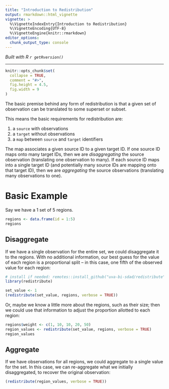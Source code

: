 ```yaml
---
title: "Introduction to Redistribution"
output: rmarkdown::html_vignette
vignette: >
  %\VignetteIndexEntry{Introduction to Redistribution}
  %\VignetteEncoding{UTF-8}
  %\VignetteEngine{knitr::rmarkdown}
editor_options: 
  chunk_output_type: console
---
```


*Built with R 
`r getRversion()`*

***

```r
knitr::opts_chunk$set(
  collapse = TRUE,
  comment = "#>",
  fig.height = 4.5,
  fig.width = 9
)
```

The basic premise behind any form of redistribution is that a given set of
observation can be translated to some superset or subset.

This means the basic requirements for redistribution are:

1. a `source` with observations
2. a `target` without observations
3. a `map` between `source` and `target` identifiers

The map associates a given source ID to a given target ID. If one source ID maps onto many target IDs,
then we are *disaggregating* the source observation (translating one observation to many).
If each source ID maps into a single target ID (and potentially many source IDs are mapping onto
that target ID), then we are *aggregating* the source observations (translating many observations to one).

# Basic Example

Say we have a 1 set of 5 regions.
```r
regions <- data.frame(id = 1:5)
regions
```

## Disaggregate
If we have a single observation for the entire set, we could disaggregate it to the regions.
With no additional information, our best guess for the value of each region is a proportional
split -- in this case, one fifth of the observed value for each region:
```r
# install if needed: remotes::install_github("uva-bi-sdad/redistribute")
library(redistribute)

set_value <- 1
(redistribute(set_value, regions, verbose = TRUE))
```

Or, maybe we know a little more about the regions, such as their size; then we could use that
information to adjust the proportion allotted to each region:
```r
regions$weight <- c(1, 10, 10, 20, 50)
region_values <- redistribute(set_value, regions, verbose = TRUE)
region_values
```

## Aggregate
If we have observations for all regions, we could aggregate to a single value for the set.
In this case, we can re-aggregate what we initially disaggregated, to recover the original observation:
```r
(redistribute(region_values, verbose = TRUE))
```
